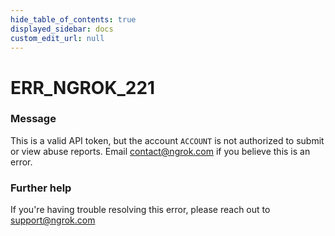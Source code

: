 ```yaml
---
hide_table_of_contents: true
displayed_sidebar: docs
custom_edit_url: null
---
```



# ERR_NGROK_221

### Message
This is a valid API token, but the account `ACCOUNT` is not authorized to submit or view abuse reports. Email contact@ngrok.com if you believe this is an error.

### Further help
If you're having trouble resolving this error, please reach out to [support@ngrok.com](mailto:support@ngrok.com?subject=Help%20with%20ERR_NGROK_221)


<ErrorDetails error='err_ngrok_221' />
